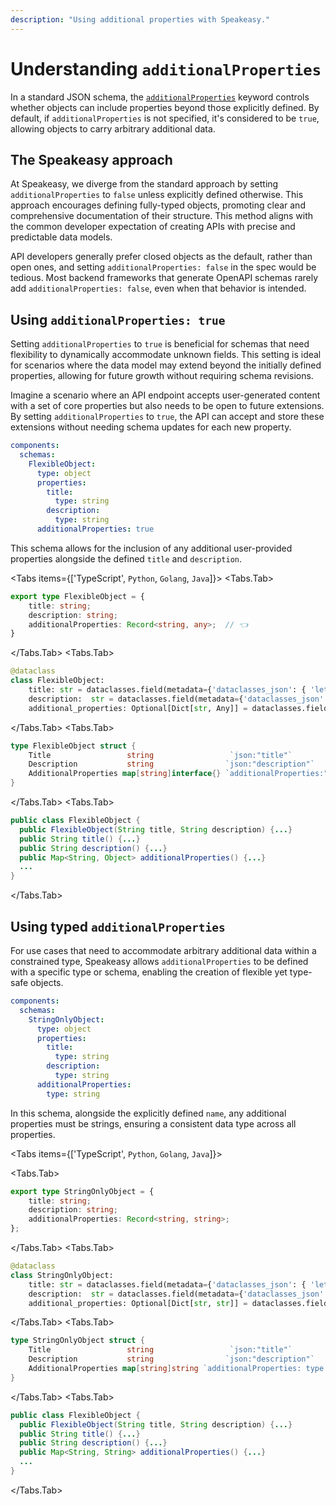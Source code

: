 ```yaml
---
description: "Using additional properties with Speakeasy."
---
```



# Understanding `additionalProperties`

In a standard JSON schema, the [`additionalProperties`](https://json-schema.org/understanding-json-schema/reference/object#additional-properties) keyword controls whether objects can include properties beyond those explicitly defined. By default, if `additionalProperties` is not specified, it's considered to be `true`, allowing objects to carry arbitrary additional data.

## The Speakeasy approach

At Speakeasy, we diverge from the standard approach by setting `additionalProperties` to `false` unless explicitly defined otherwise. This approach encourages defining fully-typed objects, promoting clear and comprehensive documentation of their structure. This method aligns with the common developer expectation of creating APIs with precise and predictable data models.

API developers generally prefer closed objects as the default, rather than open ones, and setting `additionalProperties: false` in the spec would be tedious. Most backend frameworks that generate OpenAPI schemas rarely add `additionalProperties: false`, even when that behavior is intended.

## Using `additionalProperties: true`

Setting `additionalProperties` to `true` is beneficial for schemas that need flexibility to dynamically accommodate unknown fields. This setting is ideal for scenarios where the data model may extend beyond the initially defined properties, allowing for future growth without requiring schema revisions.

Imagine a scenario where an API endpoint accepts user-generated content with a set of core properties but also needs to be open to future extensions. By setting `additionalProperties` to `true`, the API can accept and store these extensions without needing schema updates for each new property.

```yaml openapi.yaml
components:
  schemas:
    FlexibleObject:
      type: object
      properties:
        title:
          type: string
        description:
          type: string
      additionalProperties: true
```

This schema allows for the inclusion of any additional user-provided properties alongside the defined `title` and `description`.

<Tabs items={['TypeScript', `Python`, `Golang`, `Java`]}>
<Tabs.Tab>
```typescript Typescript
export type FlexibleObject = {
    title: string;
    description: string;
    additionalProperties: Record<string, any>;  // 👈 
}

````
</Tabs.Tab>
<Tabs.Tab>
```python Python
@dataclass
class FlexibleObject:
    title: str = dataclasses.field(metadata={'dataclasses_json': { 'letter_case': utils.get_field_name('title') }})
    description:  str = dataclasses.field(metadata={'dataclasses_json': { 'letter_case': utils.get_field_name('description') }})
    additional_properties: Optional[Dict[str, Any]] = dataclasses.field(default=None, metadata={'dataclasses_json': { 'exclude': lambda f: f is None }}) // 👈 

````

</Tabs.Tab>
<Tabs.Tab>
```go Go 
type FlexibleObject struct {
	Title                 string                 `json:"title"`
	Description           string                `json:"description"`
	AdditionalProperties map[string]interface{} `additionalProperties:"true" json:"-"`// 👈 
}
```
</Tabs.Tab>
<Tabs.Tab>
```java Java
public class FlexibleObject {
  public FlexibleObject(String title, String description) {...}
  public String title() {...}
  public String description() {...}
  public Map<String, Object> additionalProperties() {...}
  ...
}
```
</Tabs.Tab>
</Tabs>

## Using typed `additionalProperties`

For use cases that need to accommodate arbitrary additional data within a constrained type, Speakeasy allows `additionalProperties` to be defined with a specific type or schema, enabling the creation of flexible yet type-safe objects.

```yaml openapi.yaml
components:
  schemas:
    StringOnlyObject:
      type: object
      properties:
        title:
          type: string
        description:
          type: string
      additionalProperties:
        type: string
```

In this schema, alongside the explicitly defined `name`, any additional properties must be strings, ensuring a consistent data type across all properties.

<Tabs items={['TypeScript', `Python`, `Golang`, `Java`]}>

<Tabs.Tab>
```typescript Typescript
export type StringOnlyObject = {
    title: string;
    description: string;
    additionalProperties: Record<string, string>;
};

````
</Tabs.Tab>
<Tabs.Tab>
```python Python
@dataclass
class StringOnlyObject:
    title: str = dataclasses.field(metadata={'dataclasses_json': { 'letter_case': utils.get_field_name('title') }})
    description:  str = dataclasses.field(metadata={'dataclasses_json': { 'letter_case': utils.get_field_name('description') }})
    additional_properties: Optional[Dict[str, str]] = dataclasses.field(default=None, metadata={'dataclasses_json': { 'exclude': lambda f: f is None }})

````

</Tabs.Tab>
<Tabs.Tab>
```go Go 
type StringOnlyObject struct {
	Title                 string                 `json:"title"`
	Description           string                `json:"description"`
	AdditionalProperties map[string]string `additionalProperties: type: string json:"-"`
}
```
</Tabs.Tab>
<Tabs.Tab>
```java Java
public class FlexibleObject {
  public FlexibleObject(String title, String description) {...}
  public String title() {...}
  public String description() {...}
  public Map<String, String> additionalProperties() {...}
  ...
}
```
</Tabs.Tab>
</Tabs>
